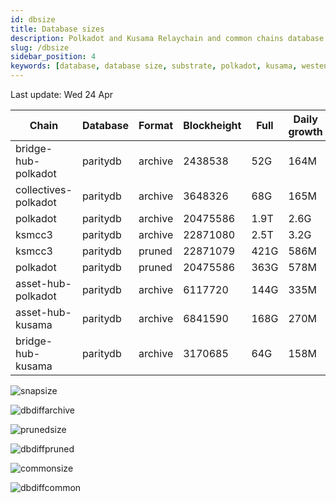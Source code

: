 ```yaml
---
id: dbsize
title: Database sizes
description: Polkadot and Kusama Relaychain and common chains database sizes
slug: /dbsize
sidebar_position: 4
keywords: [database, database size, substrate, polkadot, kusama, westend]
---
```



Last update: Wed 24 Apr

| Chain    | Database   | Format | Blockheight | Full         | Daily growth |
| ------------------------| ----------- | -------- | ------- | ---------- | ----- | 
| bridge-hub-polkadot | paritydb | archive | 2438538 | 52G | 164M |
| collectives-polkadot | paritydb | archive | 3648326 | 68G | 165M |
| polkadot | paritydb | archive | 20475586 | 1.9T | 2.6G |
| ksmcc3 | paritydb | archive | 22871080 | 2.5T | 3.2G |
| ksmcc3 | paritydb | pruned | 22871079 | 421G | 586M |
| polkadot | paritydb | pruned | 20475586 | 363G | 578M |
| asset-hub-polkadot | paritydb | archive | 6117720 | 144G | 335M |
| asset-hub-kusama | paritydb | archive | 6841590 | 168G | 270M |
| bridge-hub-kusama | paritydb | archive | 3170685 | 64G | 158M |

![snapsize](/img/archivesize.png)

![dbdiffarchive](/img/dbdiffrelay.png)

![prunedsize](/img/prunedsize.png)

![dbdiffpruned](/img/dbdiffpruned.png)

![commonsize](/img/commonsize.png)

![dbdiffcommon](/img/dbdiffcommon.png)

